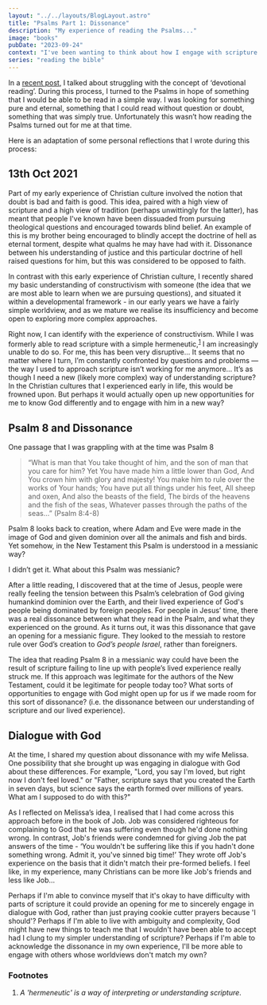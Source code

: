 ```yaml
---
layout: "../../layouts/BlogLayout.astro"
title: "Psalms Part 1: Dissonance"
description: "My experience of reading the Psalms..."
image: "books"
pubDate: "2023-09-24"
context: "I've been wanting to think about how I engage with scripture. As part of the process I'm looking back at how I've engaged with it in the past. This post includes a bunch of reflections that I wrote back in 2021."
series: "reading the bible"
---
```


In a [recent post](/blog/013-bible-study-vs-devotional-reading), I talked about struggling with the concept of ‘devotional reading’. During this process, I turned to the Psalms in hope of something that I would be able to be read in a simple way. I was looking for something pure and eternal, something that I could read without question or doubt, something that was simply true. Unfortunately this wasn’t how reading the Psalms turned out for me at that time.

Here is an adaptation of some personal reflections that I wrote during this process:

## 13th Oct 2021

Part of my early experience of Christian culture involved the notion that doubt is bad and faith is good. This idea, paired with a high view of scripture and a high view of tradition (perhaps unwittingly for the latter), has meant that people I've known have been dissuaded from pursuing theological questions and encouraged towards blind belief. An example of this is my brother being encouraged to blindly accept the doctrine of hell as eternal torment, despite what qualms he may have had with it. Dissonance between his understanding of justice and this particular doctrine of hell raised questions for him, but this was considered to be opposed to faith.

In contrast with this early experience of Christian culture, I recently shared my basic understanding of constructivism with someone (the idea that we are most able to learn when we are pursuing questions), and situated it within a developmental framework - in our early years we have a fairly simple worldview, and as we mature we realise its insufficiency and become open to exploring more complex approaches.

Right now, I can identify with the experience of constructivism. While I was formerly able to read scripture with a simple hermeneutic,<sup>[1](#footnotes)</sup> I am increasingly unable to do so. For me, this has been very disruptive… It seems that no matter where I turn, I’m constantly confronted by questions and problems — the way I used to approach scripture isn’t working for me anymore… It’s as though I need a new (likely more complex) way of understanding scripture? In the Christian cultures that I experienced early in life, this would be frowned upon. But perhaps it would actually open up new opportunities for me to know God differently and to engage with him in a new way?

## Psalm 8 and Dissonance

One passage that I was grappling with at the time was Psalm 8

> “What is man that You take thought of him,
> and the son of man that you care for him?
> Yet You have made him a little lower than God,
> And You crown him with glory and majesty!
> You make him to rule over the works of Your hands;
> You have put all things under his feet,
> All sheep and oxen,
> And also the beasts of the field,
> The birds of the heavens and the fish of the seas,
> Whatever passes through the paths of the seas…” (Psalm 8:4-8)

Psalm 8 looks back to creation, where Adam and Eve were made in the image of God and given dominion over all the animals and fish and birds. Yet somehow, in the New Testament this Psalm is understood in a messianic way?

I didn’t get it. What about this Psalm was messianic?

After a little reading, I discovered that at the time of Jesus, people were really feeling the tension between this Psalm’s celebration of God giving humankind dominion over the Earth, and their lived experience of God's people being dominated by foreign peoples. For people in Jesus’ time, there was a real dissonance between what they read in the Psalm, and what they experienced on the ground. As it turns out, it was this dissonance that gave an opening for a messianic figure. They looked to the messiah to restore rule over God’s creation to _God’s people Israel_, rather than foreigners.

The idea that reading Psalm 8 in a messianic way could have been the result of scripture failing to line up with people’s lived experience really struck me. If this approach was legitimate for the authors of the New Testament, could it be legitimate for people today too? What sorts of opportunities to engage with God might open up for us if we made room for this sort of dissonance? (i.e. the dissonance between our understanding of scripture and our lived experience).

## Dialogue with God

At the time, I shared my question about dissonance with my wife Melissa. One possibility that she brought up was engaging in dialogue with God about these differences. For example, "Lord, you say I'm loved, but right now I don't feel loved." or "Father, scripture says that you created the Earth in seven days, but science says the earth formed over millions of years. What am I supposed to do with this?"

As I reflected on Melissa’s idea, I realised that I had come across this approach before in the book of Job. Job was considered righteous for complaining to God that he was suffering even though he'd done nothing wrong. In contrast, Job's friends were condemned for giving Job the pat answers of the time - ‘You wouldn't be suffering like this if you hadn't done something wrong. Admit it, you've sinned big time!’ They wrote off Job's experience on the basis that it didn't match their pre-formed beliefs. I feel like, in my experience, many Christians can be more like Job's friends and less like Job…

Perhaps if I'm able to convince myself that it's okay to have difficulty with parts of scripture it could provide an opening for me to sincerely engage in dialogue with God, rather than just praying cookie cutter prayers because 'I should'? Perhaps if I'm able to live with ambiguity and complexity, God might have new things to teach me that I wouldn't have been able to accept had I clung to my simpler understanding of scripture? Perhaps if I'm able to acknowledge the dissonance in my own experience, I'll be more able to engage with others whose worldviews don't match my own?

### Footnotes

1. _A 'hermeneutic' is a way of interpreting or understanding scripture_.
